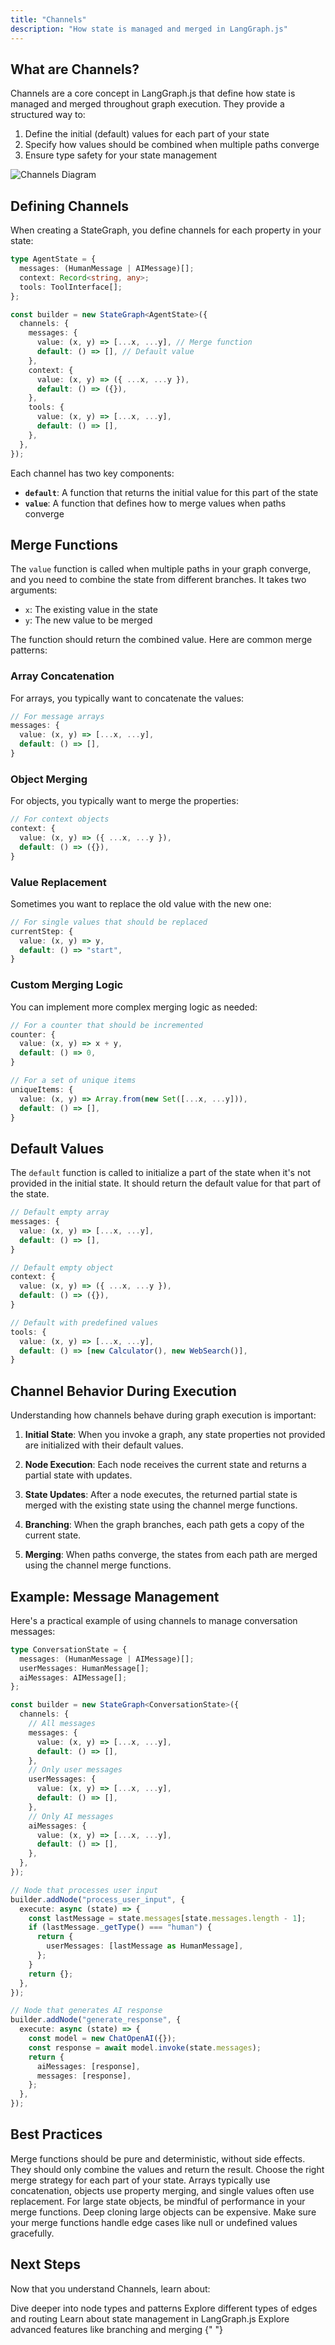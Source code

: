 ```yaml
---
title: "Channels"
description: "How state is managed and merged in LangGraph.js"
---
```


## What are Channels?

Channels are a core concept in LangGraph.js that define how state is managed and merged throughout graph execution. They provide a structured way to:

1. Define the initial (default) values for each part of your state
2. Specify how values should be combined when multiple paths converge
3. Ensure type safety for your state management

<Frame>
  <img src="/images/langgraph-channels-diagram.png" alt="Channels Diagram" />
</Frame>

## Defining Channels

When creating a StateGraph, you define channels for each property in your state:

```typescript
type AgentState = {
  messages: (HumanMessage | AIMessage)[];
  context: Record<string, any>;
  tools: ToolInterface[];
};

const builder = new StateGraph<AgentState>({
  channels: {
    messages: {
      value: (x, y) => [...x, ...y], // Merge function
      default: () => [], // Default value
    },
    context: {
      value: (x, y) => ({ ...x, ...y }),
      default: () => ({}),
    },
    tools: {
      value: (x, y) => [...x, ...y],
      default: () => [],
    },
  },
});
```

Each channel has two key components:

- **`default`**: A function that returns the initial value for this part of the state
- **`value`**: A function that defines how to merge values when paths converge

## Merge Functions

The `value` function is called when multiple paths in your graph converge, and you need to combine the state from different branches. It takes two arguments:

- `x`: The existing value in the state
- `y`: The new value to be merged

The function should return the combined value. Here are common merge patterns:

### Array Concatenation

For arrays, you typically want to concatenate the values:

```typescript
// For message arrays
messages: {
  value: (x, y) => [...x, ...y],
  default: () => [],
}
```

### Object Merging

For objects, you typically want to merge the properties:

```typescript
// For context objects
context: {
  value: (x, y) => ({ ...x, ...y }),
  default: () => ({}),
}
```

### Value Replacement

Sometimes you want to replace the old value with the new one:

```typescript
// For single values that should be replaced
currentStep: {
  value: (x, y) => y,
  default: () => "start",
}
```

### Custom Merging Logic

You can implement more complex merging logic as needed:

```typescript
// For a counter that should be incremented
counter: {
  value: (x, y) => x + y,
  default: () => 0,
}

// For a set of unique items
uniqueItems: {
  value: (x, y) => Array.from(new Set([...x, ...y])),
  default: () => [],
}
```

## Default Values

The `default` function is called to initialize a part of the state when it's not provided in the initial state. It should return the default value for that part of the state.

```typescript
// Default empty array
messages: {
  value: (x, y) => [...x, ...y],
  default: () => [],
}

// Default empty object
context: {
  value: (x, y) => ({ ...x, ...y }),
  default: () => ({}),
}

// Default with predefined values
tools: {
  value: (x, y) => [...x, ...y],
  default: () => [new Calculator(), new WebSearch()],
}
```

## Channel Behavior During Execution

Understanding how channels behave during graph execution is important:

1. **Initial State**: When you invoke a graph, any state properties not provided are initialized with their default values.

2. **Node Execution**: Each node receives the current state and returns a partial state with updates.

3. **State Updates**: After a node executes, the returned partial state is merged with the existing state using the channel merge functions.

4. **Branching**: When the graph branches, each path gets a copy of the current state.

5. **Merging**: When paths converge, the states from each path are merged using the channel merge functions.

## Example: Message Management

Here's a practical example of using channels to manage conversation messages:

```typescript
type ConversationState = {
  messages: (HumanMessage | AIMessage)[];
  userMessages: HumanMessage[];
  aiMessages: AIMessage[];
};

const builder = new StateGraph<ConversationState>({
  channels: {
    // All messages
    messages: {
      value: (x, y) => [...x, ...y],
      default: () => [],
    },
    // Only user messages
    userMessages: {
      value: (x, y) => [...x, ...y],
      default: () => [],
    },
    // Only AI messages
    aiMessages: {
      value: (x, y) => [...x, ...y],
      default: () => [],
    },
  },
});

// Node that processes user input
builder.addNode("process_user_input", {
  execute: async (state) => {
    const lastMessage = state.messages[state.messages.length - 1];
    if (lastMessage._getType() === "human") {
      return {
        userMessages: [lastMessage as HumanMessage],
      };
    }
    return {};
  },
});

// Node that generates AI response
builder.addNode("generate_response", {
  execute: async (state) => {
    const model = new ChatOpenAI({});
    const response = await model.invoke(state.messages);
    return {
      aiMessages: [response],
      messages: [response],
    };
  },
});
```

## Best Practices

<AccordionGroup>
  <Accordion title="Keep merge functions pure">
    Merge functions should be pure and deterministic, without side effects. They
    should only combine the values and return the result.
  </Accordion>

  <Accordion title="Use appropriate merge strategies">
    Choose the right merge strategy for each part of your state. Arrays
    typically use concatenation, objects use property merging, and single values
    often use replacement.
  </Accordion>

  <Accordion title="Consider performance">
    For large state objects, be mindful of performance in your merge functions.
    Deep cloning large objects can be expensive.
  </Accordion>

  <Accordion title="Handle edge cases">
    Make sure your merge functions handle edge cases like null or undefined
    values gracefully.
  </Accordion>
</AccordionGroup>

## Next Steps

Now that you understand Channels, learn about:

<CardGroup cols={2}>
  <Card
    title="Nodes"
    icon="circle-nodes"
    href="/langgraph-js/core-concepts/nodes"
  >
    Dive deeper into node types and patterns
  </Card>
  <Card
    title="Edges"
    icon="arrow-right"
    href="/langgraph-js/core-concepts/edges"
  >
    Explore different types of edges and routing
  </Card>
  <Card title="State" icon="database" href="/langgraph-js/core-concepts/state">
    Learn about state management in LangGraph.js
  </Card>
  <Card
    title="Advanced Features"
    icon="wand-magic-sparkles"
    href="/langgraph-js/advanced/branching-merging"
  >
    Explore advanced features like branching and merging
  </Card>
</CardGroup>{" "}
